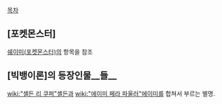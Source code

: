 [[목차]]
== [포켓몬스터] ==

[[쉐이미(포켓몬스터)]]의 항목을 참조

== [빅뱅이론]의 등장인물__들__ ==
[[wiki:"셸든 리 쿠퍼"셸든]]과 [[wiki:"에이미 페라 파울러"에이미]]를 합쳐서 부르는 별명.
